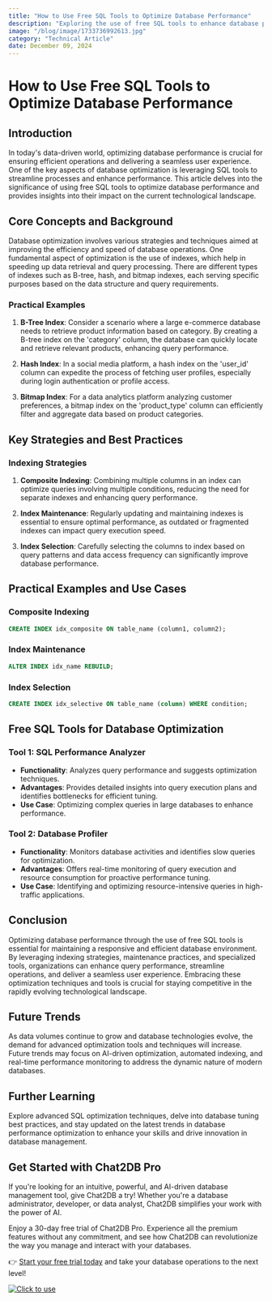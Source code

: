 ```yaml
---
title: "How to Use Free SQL Tools to Optimize Database Performance"
description: "Exploring the use of free SQL tools to enhance database performance and efficiency."
image: "/blog/image/1733736992613.jpg"
category: "Technical Article"
date: December 09, 2024
---
```


# How to Use Free SQL Tools to Optimize Database Performance

## Introduction

In today's data-driven world, optimizing database performance is crucial for ensuring efficient operations and delivering a seamless user experience. One of the key aspects of database optimization is leveraging SQL tools to streamline processes and enhance performance. This article delves into the significance of using free SQL tools to optimize database performance and provides insights into their impact on the current technological landscape.

## Core Concepts and Background

Database optimization involves various strategies and techniques aimed at improving the efficiency and speed of database operations. One fundamental aspect of optimization is the use of indexes, which help in speeding up data retrieval and query processing. There are different types of indexes such as B-tree, hash, and bitmap indexes, each serving specific purposes based on the data structure and query requirements.

### Practical Examples

1. **B-Tree Index**: Consider a scenario where a large e-commerce database needs to retrieve product information based on category. By creating a B-tree index on the 'category' column, the database can quickly locate and retrieve relevant products, enhancing query performance.

2. **Hash Index**: In a social media platform, a hash index on the 'user_id' column can expedite the process of fetching user profiles, especially during login authentication or profile access.

3. **Bitmap Index**: For a data analytics platform analyzing customer preferences, a bitmap index on the 'product_type' column can efficiently filter and aggregate data based on product categories.

## Key Strategies and Best Practices

### Indexing Strategies

1. **Composite Indexing**: Combining multiple columns in an index can optimize queries involving multiple conditions, reducing the need for separate indexes and enhancing query performance.

2. **Index Maintenance**: Regularly updating and maintaining indexes is essential to ensure optimal performance, as outdated or fragmented indexes can impact query execution speed.

3. **Index Selection**: Carefully selecting the columns to index based on query patterns and data access frequency can significantly improve database performance.

## Practical Examples and Use Cases

### Composite Indexing

```sql
CREATE INDEX idx_composite ON table_name (column1, column2);
```

### Index Maintenance

```sql
ALTER INDEX idx_name REBUILD;
```

### Index Selection

```sql
CREATE INDEX idx_selective ON table_name (column) WHERE condition;
```

## Free SQL Tools for Database Optimization

### Tool 1: SQL Performance Analyzer

- **Functionality**: Analyzes query performance and suggests optimization techniques.
- **Advantages**: Provides detailed insights into query execution plans and identifies bottlenecks for efficient tuning.
- **Use Case**: Optimizing complex queries in large databases to enhance performance.

### Tool 2: Database Profiler

- **Functionality**: Monitors database activities and identifies slow queries for optimization.
- **Advantages**: Offers real-time monitoring of query execution and resource consumption for proactive performance tuning.
- **Use Case**: Identifying and optimizing resource-intensive queries in high-traffic applications.

## Conclusion

Optimizing database performance through the use of free SQL tools is essential for maintaining a responsive and efficient database environment. By leveraging indexing strategies, maintenance practices, and specialized tools, organizations can enhance query performance, streamline operations, and deliver a seamless user experience. Embracing these optimization techniques and tools is crucial for staying competitive in the rapidly evolving technological landscape.

## Future Trends

As data volumes continue to grow and database technologies evolve, the demand for advanced optimization tools and techniques will increase. Future trends may focus on AI-driven optimization, automated indexing, and real-time performance monitoring to address the dynamic nature of modern databases.

## Further Learning

Explore advanced SQL optimization techniques, delve into database tuning best practices, and stay updated on the latest trends in database performance optimization to enhance your skills and drive innovation in database management.

## Get Started with Chat2DB Pro

If you're looking for an intuitive, powerful, and AI-driven database management tool, give Chat2DB a try! Whether you're a database administrator, developer, or data analyst, Chat2DB simplifies your work with the power of AI.

Enjoy a 30-day free trial of Chat2DB Pro. Experience all the premium features without any commitment, and see how Chat2DB can revolutionize the way you manage and interact with your databases.

👉 [Start your free trial today](https://chat2db.ai/pricing) and take your database operations to the next level!


[![Click to use](/image/blog/bg/chat2db.jpg)](https://chat2db.ai/)
